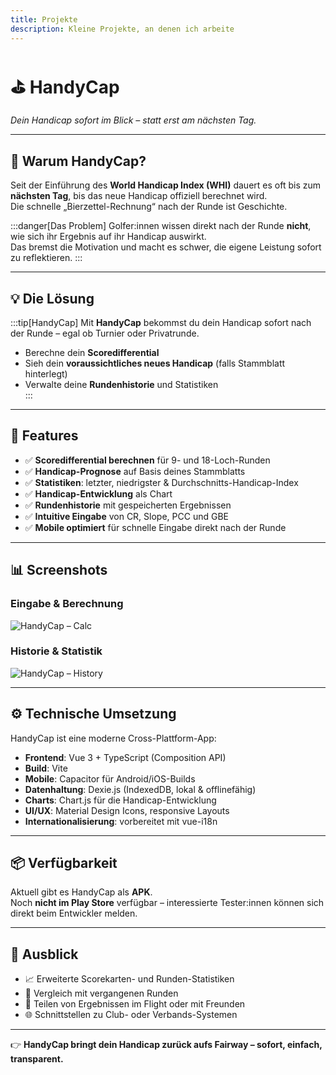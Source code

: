 ```yaml
---
title: Projekte
description: Kleine Projekte, an denen ich arbeite
---
```



# ⛳ HandyCap  
*Dein Handicap sofort im Blick – statt erst am nächsten Tag.*

---

## 🤔 Warum HandyCap?
Seit der Einführung des **World Handicap Index (WHI)** dauert es oft bis zum **nächsten Tag**, bis das neue Handicap offiziell berechnet wird.  
Die schnelle „Bierzettel-Rechnung“ nach der Runde ist Geschichte.  

:::danger[Das Problem]
Golfer:innen wissen direkt nach der Runde **nicht**, wie sich ihr Ergebnis auf ihr Handicap auswirkt.  
Das bremst die Motivation und macht es schwer, die eigene Leistung sofort zu reflektieren.
:::

---

## 💡 Die Lösung
:::tip[HandyCap]
Mit **HandyCap** bekommst du dein Handicap sofort nach der Runde – egal ob Turnier oder Privatrunde.  
- Berechne dein **Scoredifferential**  
- Sieh dein **voraussichtliches neues Handicap** (falls Stammblatt hinterlegt)  
- Verwalte deine **Rundenhistorie** und Statistiken  
:::

---

## 🚀 Features

- ✅ **Scoredifferential berechnen** für 9- und 18-Loch-Runden  
- ✅ **Handicap-Prognose** auf Basis deines Stammblatts  
- ✅ **Statistiken**: letzter, niedrigster & Durchschnitts-Handicap-Index  
- ✅ **Handicap-Entwicklung** als Chart  
- ✅ **Rundenhistorie** mit gespeicherten Ergebnissen  
- ✅ **Intuitive Eingabe** von CR, Slope, PCC und GBE  
- ✅ **Mobile optimiert** für schnelle Eingabe direkt nach der Runde  

---

## 📊 Screenshots

### Eingabe & Berechnung
<img src={CalcPng} alt="HandyCap – Calc" />

### Historie & Statistik
<img src={HistoryPng} alt="HandyCap – History" />

---

## ⚙️ Technische Umsetzung
HandyCap ist eine moderne Cross-Plattform-App:  

- **Frontend**: Vue 3 + TypeScript (Composition API)  
- **Build**: Vite  
- **Mobile**: Capacitor für Android/iOS-Builds  
- **Datenhaltung**: Dexie.js (IndexedDB, lokal & offlinefähig)  
- **Charts**: Chart.js für die Handicap-Entwicklung  
- **UI/UX**: Material Design Icons, responsive Layouts  
- **Internationalisierung**: vorbereitet mit vue-i18n  

---

## 📦 Verfügbarkeit
Aktuell gibt es HandyCap als **APK**.  
Noch **nicht im Play Store** verfügbar – interessierte Tester:innen können sich direkt beim Entwickler melden.  

---

## 🔮 Ausblick
- 📈 Erweiterte Scorekarten- und Runden-Statistiken  
- 🔄 Vergleich mit vergangenen Runden  
- 👥 Teilen von Ergebnissen im Flight oder mit Freunden  
- 🌐 Schnittstellen zu Club- oder Verbands-Systemen  

---

👉 **HandyCap bringt dein Handicap zurück aufs Fairway – sofort, einfach, transparent.**
